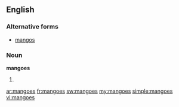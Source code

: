 ==English==

===Alternative forms===
* [[mangos]]

===Noun===
'''mangoes'''

# {{plural of|[[mango]]}}

[[ar:mangoes]]
[[fr:mangoes]]
[[sw:mangoes]]
[[my:mangoes]]
[[simple:mangoes]]
[[vi:mangoes]]